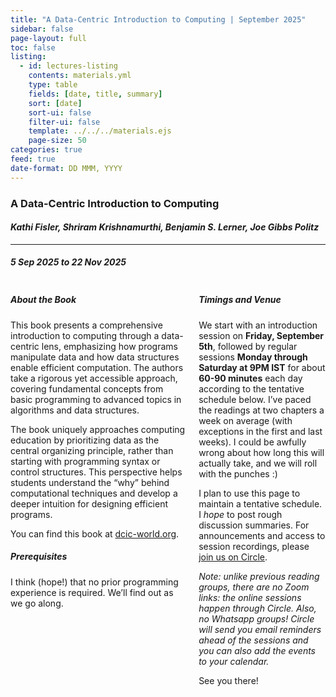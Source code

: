 ```yaml
---
title: "A Data-Centric Introduction to Computing | September 2025"
sidebar: false
page-layout: full
toc: false
listing:
  - id: lectures-listing
    contents: materials.yml
    type: table
    fields: [date, title, summary]
    sort: [date]
    sort-ui: false
    filter-ui: false
    template: ../../../materials.ejs
    page-size: 50
categories: true
feed: true
date-format: DD MMM, YYYY
---
```


### A Data-Centric Introduction to Computing

#### _Kathi Fisler, Shriram Krishnamurthi, Benjamin S. Lerner, Joe Gibbs Politz_

---

##### 5 Sep 2025 to 22 Nov 2025

:::: {.columns}

::: {.column width="58%"}
:::{.callout-note icon="false"}
##### About the Book

This book presents a comprehensive introduction to computing through a data-centric lens, emphasizing how programs manipulate data and how data structures enable efficient computation. The authors take a rigorous yet accessible approach, covering fundamental concepts from basic programming to advanced topics in algorithms and data structures.

The book uniquely approaches computing education by prioritizing data as the central organizing principle, rather than starting with programming syntax or control structures. This perspective helps students understand the "why" behind computational techniques and develop a deeper intuition for designing efficient programs.

You can find this book at [dcic-world.org](https://dcic-world.org/2025-02-09/index.html).
:::

:::{.callout-tip icon="false"}
##### Prerequisites

I think (hope!) that no prior programming experience is required. We'll find out as we go along. 
:::

:::

::: {.column width="42%"}
:::{.callout-caution icon="false"}
##### Timings and Venue

We start with an introduction session on **Friday, September 5th**, followed by regular sessions **Monday through Saturday at 9PM IST** for about **60-90 minutes** each day according to the tentative schedule below. I've paced the readings at two chapters a week on average (with exceptions in the first and last weeks). I could be awfully wrong about how long this will actually take, and we will roll with the punches :)


I plan to use this page to maintain a tentative schedule. I _hope_ to post rough discussion summaries. For announcements and access to session recordings, please [join us on Circle](https://neeldhara.circle.so/join?invitation_token=924361a2580c337aa021cb792310818b8a04df69-4a5a6b8f-3871-4da1-a5b7-bf67206599aa). 

_Note: unlike previous reading groups, there are no Zoom links: the online sessions happen through Circle. Also, no Whatsapp groups! Circle will send you email reminders ahead of the sessions and you can also add the events to your calendar._

See you there!
:::
:::

::::

:::{#lectures-listing}
:::
